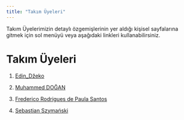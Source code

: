 ```yaml
---
title: "Takım Üyeleri"
---
```


Takım Üyelerimizin detaylı özgemişlerinin yer aldığı kişisel sayfalarına gitmek için sol menüyü veya aşağıdaki linkleri kullanabilirsiniz.

# Takım Üyeleri

1.  [Edin_Džeko](/takim/edindzeko.qmd)

2.  [Muhammed DOĞAN](/takim/muhammeddogan.qmd)

3.  [Frederico Rodrigues de Paula Santos](/takim/fred.qmd)

4.  [Sebastian Szymański](/takim/szymanski.qmd)
